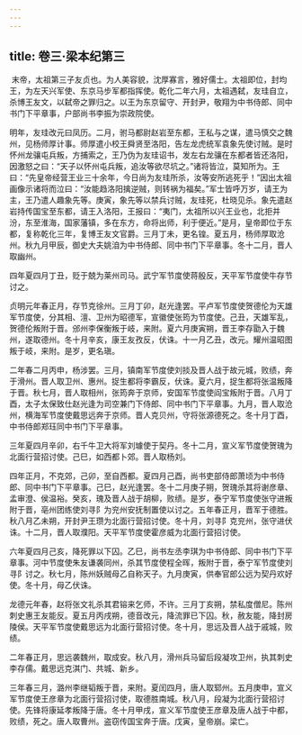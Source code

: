 ```yaml
---
---
---
```

title: 卷三·梁本纪第三
---

 末帝，太祖第三子友贞也。为人美容貌，沈厚寡言，雅好儒士。太祖即位，封均王，为左天兴军使、东京马步军都指挥使。乾化二年六月，太祖遇弑，友珪自立，杀博王友文，以弑帝之罪归之。以王为东京留守、开封尹，敬翔为中书侍郎、同中书门下平章事，户部尚书李振为崇政院使。

明年，友珪改元曰凤历。二月，驸马都尉赵岩至东都，王私与之谋，遣马慎交之魏州，见杨师厚计事。师厚遣小校王舜贤至洛阳，告左龙虎统军袁象先使讨贼。是时怀州龙骧屯兵叛，方捕索之，王乃伪为友珪诏书，发左右龙骧在东都者皆还洛阳，因激怒之曰：“天子以怀州屯兵叛，追汝等欲尽坑之。”诸将皆泣，莫知所为。王曰：“先皇帝经营王业三十余年，今日尚为友珪所杀，汝等安所逃死乎！”因出太祖画像示诸将而泣曰：“汝能趋洛阳擒逆贼，则转祸为福矣。”军士皆呼万岁，请王为主，王乃遣人趣象先等。庚寅，象先等以禁兵讨贼，友珪死，杜晓见杀。象先遣赵岩持传国宝至东都，请王入洛阳，王报曰：“夷门，太祖所以兴王业也，北拒并汾，东至淮海，国家藩镇，多在东方，命将出师，利于便近。”是月，皇帝即位于东都，复称乾化三年，复博王友文官爵。三月丁未，更名锽。夏五月，杨师厚取沧州。秋九月甲辰，御史大夫姚洎为中书侍郎、同中书门下平章事。冬十二月，晋人取幽州。

四年夏四月丁丑，贬于兢为莱州司马。武宁军节度使蒋殷反，天平军节度使牛存节讨之。

贞明元年春正月，存节克徐州。三月丁卯，赵光逢罢。平卢军节度使贺德伦为天雄军节度使，分其相、澶、卫州为昭德军，宣徽使张筠为节度使。己丑，天雄军乱，贺德伦叛附于晋。邠州李保衡叛于岐，来附。夏六月庚寅朔，晋王李存勖入于魏州，遂取德州。冬十月辛亥，康王友孜反，伏诛。十一月乙丑，改元。耀州温昭图叛于岐，来附。是岁，更名瑱。

二年春二月丙申，杨涉罢。三月，镇南军节度使刘掞及晋人战于故元城，败绩，奔于滑州。晋人取卫州、惠州。捉生都将李霸反，伏诛。夏六月，捉生都将张温叛降于晋。秋七月，晋人取相州，张筠奔于京师，安国军节度使阎宝叛附于晋。八月丁酉，太子太保致仕赵光逢为司空兼门下侍郎、同中书门下平章事。九月，晋人取沧州，横海军节度使戴思远奔于京师。晋人克贝州，守将张源德死之。冬十月丁酉，中书侍郎郑珏同中书门下平章事。

三年夏四月辛卯，右千牛卫大将军刘璩使于契丹。冬十二月，宣义军节度使贺瑰为北面行营招讨使。己巳，如西都卜郊。晋人取杨刘。

四年正月，不克郊，己卯，至自西都。夏四月己酉，尚书吏部侍郎萧顷为中书侍郎、同中书门下平章事。己巳，赵光逢罢。冬十二月庚子朔，贺瑰杀其将谢彦章、孟审澄、侯温裕。癸亥，瑰及晋人战于胡柳，败绩。是岁，泰宁军节度使张守进叛附于晋，亳州团练使刘寻阝为兖州安抚制置使以讨之。五年春正月，晋军于德胜。秋八月乙未朔，开封尹王瓒为北面行营招讨使。冬十月，刘寻阝克兖州，张守进伏诛。十二月，晋人取濮阳。天平军节度使霍彦威为北面行营招讨使。

六年夏四月己亥，降死罪以下囚。乙巳，尚书左丞李琪为中书侍郎、同中书门下平章事。河中节度使朱友谦袭同州，杀其节度使程全晖，叛附于晋，泰宁军节度使刘寻阝讨之。秋七月，陈州妖贼母乙自称天子。九月庚寅，供奉官郎公远为契丹欢好使。冬十月，母乙伏诛。

龙德元年春，赵将张文礼杀其君镕来乞师，不许。三月丁亥朔，禁私度僧尼。陈州刺史惠王友能反。夏五月丙戌朔，德音改元，降流罪已下囚。秋，赦友能，降封房陵侯。天平军节度使戴思远为北面行营招讨使。冬十月，思远及晋人战于戚城，败绩。

二年春正月，思远袭魏州，取成安。秋八月，滑州兵马留后段凝攻卫州，执其刺史李存儒。戴思远克淇门、共城、新乡。

三年春三月，潞州李继韬叛于晋，来附。夏闰四月，唐人取郓州。五月庚申，宣义军节度使王彦章为北面行营招讨使，取德胜南城。秋八月，段凝为北面行营招讨使。先锋将康延孝叛降于唐。冬十月甲戌，宣义军节度使王彦章及唐人战于中都，败绩，死之。唐人取曹州。盗窃传国宝奔于唐。戊寅，皇帝崩。梁亡。

